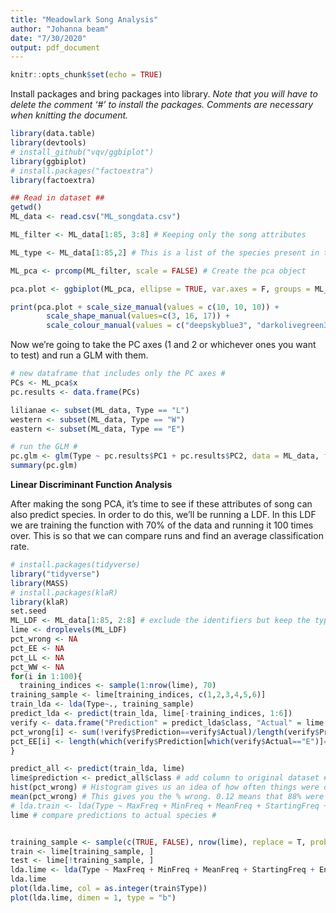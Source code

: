 ```yaml
---
title: "Meadowlark Song Analysis"
author: "Johanna beam"
date: "7/30/2020"
output: pdf_document
---
```


```r
knitr::opts_chunk$set(echo = TRUE)
```


Install packages and bring packages into library.
*Note that you will have to delete the comment '#' to install the packages. Comments are necessary when knitting the document.*


```r

library(data.table)
library(devtools)
# install_github("vqv/ggbiplot")
library(ggbiplot)
# install.packages("factoextra")
library(factoextra)

## Read in dataset ##
getwd()
ML_data <- read.csv("ML_songdata.csv")

ML_filter <- ML_data[1:85, 3:8] # Keeping only the song attributes 

ML_type <- ML_data[1:85,2] # This is a list of the species present in the data #

ML_pca <- prcomp(ML_filter, scale = FALSE) # Create the pca object

pca.plot <- ggbiplot(ML_pca, ellipse = TRUE, var.axes = F, groups = ML_type, alpha = 1)

print(pca.plot + scale_size_manual(values = c(10, 10, 10)) + 
        scale_shape_manual(values=c(3, 16, 17)) + 
        scale_colour_manual(values = c("deepskyblue3", "darkolivegreen3", "darkgoldenrod4")))
```

Now we're going to take the PC axes (1 and 2 or whichever ones you want to test) and run a GLM with them.

```r
# new dataframe that includes only the PC axes #
PCs <- ML_pca$x
pc.results <- data.frame(PCs) 

lilianae <- subset(ML_data, Type == "L")
western <- subset(ML_data, Type == "W")
eastern <- subset(ML_data, Type == "E")

# run the GLM #
pc.glm <- glm(Type ~ pc.results$PC1 + pc.results$PC2, data = ML_data, family = binomial)
summary(pc.glm)
```

**Linear Discriminant Function Analysis**

After making the song PCA, it's time to see if these attributes of song can also predict species. In order to do this, we'll be running a LDF. In this LDF we are training the function with 70% of the data and running it 100 times over. This is so that we can compare runs and find an average classification rate. 
```r
# install.packages(tidyverse) 
library("tidyverse")
library(MASS)
# install.packages(klaR)
library(klaR)
set.seed
ML_LDF <- ML_data[1:85, 2:8] # exclude the identifiers but keep the type
lime <- droplevels(ML_LDF)
pct_wrong <- NA
pct_EE <- NA
pct_LL <- NA
pct_WW <- NA
for(i in 1:100){
  training_indices <- sample(1:nrow(lime), 70)
training_sample <- lime[training_indices, c(1,2,3,4,5,6)]
train_lda <- lda(Type~., training_sample)
predict_lda <- predict(train_lda, lime[-training_indices, 1:6])
verify <- data.frame("Prediction" = predict_lda$class, "Actual" = lime[-training_indices, "Type"])
pct_wrong[i] <- sum(!verify$Prediction==verify$Actual)/length(verify$Prediction)
pct_EE[i] <- length(which(verify$Prediction[which(verify$Actual=="E")]=="E"))/length(which(verify$Actual=="E")) # note that these can be changed to other species as well
}

predict_all <- predict(train_lda, lime)
lime$prediction <- predict_all$class # add column to original dataset #
hist(pct_wrong) # Histogram gives us an idea of how often things were classified incorrectly #
mean(pct_wrong) # This gives you the % wrong. 0.12 means that 88% were classified correctly #
# lda.train <- lda(Type ~ MaxFreq + MinFreq + MeanFreq + StartingFreq + EndingFreq + Length, training_sample2)
lime # compare predictions to actual species # 


training_sample <- sample(c(TRUE, FALSE), nrow(lime), replace = T, prob = c(0.6,0.4))
train <- lime[training_sample, ]
test <- lime[!training_sample, ]
lda.lime <- lda(Type ~ MaxFreq + MinFreq + MeanFreq + StartingFreq + EndingFreq + Length, train)
lda.lime
plot(lda.lime, col = as.integer(train$Type))
plot(lda.lime, dimen = 1, type = "b")
```
